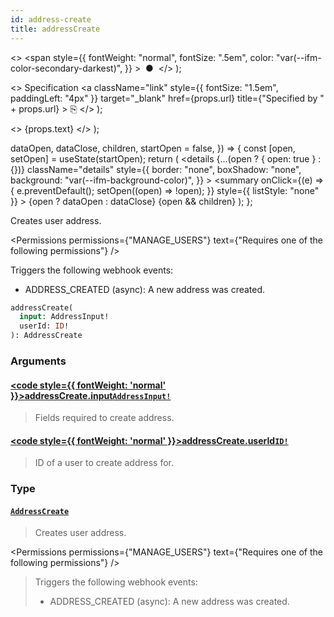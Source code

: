 ```yaml
---
id: address-create
title: addressCreate
---
```


  <>
    <span
      style={{
        fontWeight: "normal",
        fontSize: ".5em",
        color: "var(--ifm-color-secondary-darkest)",
      }}
    >
      &nbsp;●&nbsp;
    </span>
  </>
);

  <>
    Specification
    <a
      className="link"
      style={{ fontSize: "1.5em", paddingLeft: "4px" }}
      target="\_blank"
      href={props.url}
      title={"Specified by " + props.url}
    >
      ⎘
    </a>
  </>
);

  <>
    <span className={props.class}>{props.text}</span>
  </>
);


  dataOpen,
  dataClose,
  children,
  startOpen = false,
}) => {
  const [open, setOpen] = useState(startOpen);
  return (
    <details
      {...(open ? { open: true } : {})}
      className="details"
      style={{
        border: "none",
        boxShadow: "none",
        background: "var(--ifm-background-color)",
      }}
    >
      <summary
        onClick={(e) => {
          e.preventDefault();
          setOpen((open) => !open);
        }}
        style={{ listStyle: "none" }}
      >
        {open ? dataOpen : dataClose}
      </summary>
      {open && children}
    </details>
  );
};

Creates user address.

<Permissions
  permissions={"MANAGE_USERS"}
  text={"Requires one of the following permissions"}
/>

Triggers the following webhook events:

- ADDRESS_CREATED (async): A new address was created.

```graphql
addressCreate(
  input: AddressInput!
  userId: ID!
): AddressCreate
```

### Arguments

#### [<code style={{ fontWeight: 'normal' }}>addressCreate.<b>input</b></code>](#)<Bullet />[`AddressInput!`](../../../api-reference/miscellaneous/inputs/address-input) <Badge class="badge badge--secondary" text="non-null"/> <Badge class="badge badge--secondary" text="input"/> <Badge class="badge badge--secondary" text="miscellaneous"/>

> Fields required to create address.

#### [<code style={{ fontWeight: 'normal' }}>addressCreate.<b>userId</b></code>](#)<Bullet />[`ID!`](../../../api-reference/miscellaneous/scalars/id) <Badge class="badge badge--secondary" text="non-null"/> <Badge class="badge badge--secondary" text="scalar"/> <Badge class="badge badge--secondary" text="miscellaneous"/>

> ID of a user to create address for.

### Type

#### [`AddressCreate`](../../../api-reference/users/objects/address-create) <Badge class="badge badge--secondary" text="object"/> <Badge class="badge badge--secondary" text="users"/>

> Creates user address.

<Permissions
  permissions={"MANAGE_USERS"}
  text={"Requires one of the following permissions"}
/>

> Triggers the following webhook events:
>
> - ADDRESS_CREATED (async): A new address was created.

